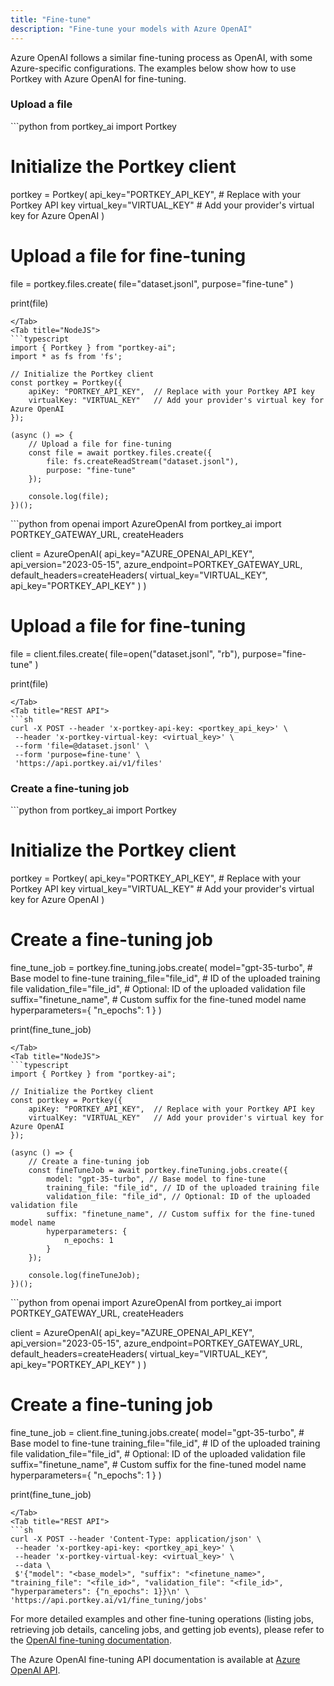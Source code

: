 ```yaml
---
title: "Fine-tune"
description: "Fine-tune your models with Azure OpenAI"
---
```


Azure OpenAI follows a similar fine-tuning process as OpenAI, with some Azure-specific configurations. The examples below show how to use Portkey with Azure OpenAI for fine-tuning.

### Upload a file

<Tabs>
<Tab title="Python">
```python
from portkey_ai import Portkey

# Initialize the Portkey client
portkey = Portkey(
    api_key="PORTKEY_API_KEY", # Replace with your Portkey API key
    virtual_key="VIRTUAL_KEY" # Add your provider's virtual key for Azure OpenAI
)

# Upload a file for fine-tuning
file = portkey.files.create(
    file="dataset.jsonl",
    purpose="fine-tune"
)

print(file)
```
</Tab>
<Tab title="NodeJS">
```typescript
import { Portkey } from "portkey-ai";
import * as fs from 'fs';

// Initialize the Portkey client
const portkey = Portkey({
    apiKey: "PORTKEY_API_KEY",  // Replace with your Portkey API key
    virtualKey: "VIRTUAL_KEY"   // Add your provider's virtual key for Azure OpenAI
});

(async () => {
    // Upload a file for fine-tuning
    const file = await portkey.files.create({
        file: fs.createReadStream("dataset.jsonl"),
        purpose: "fine-tune"
    });

    console.log(file);
})();
```
</Tab>
<Tab title="OpenAI Python">
```python
from openai import AzureOpenAI
from portkey_ai import PORTKEY_GATEWAY_URL, createHeaders

client = AzureOpenAI(
    api_key="AZURE_OPENAI_API_KEY",
    api_version="2023-05-15",
    azure_endpoint=PORTKEY_GATEWAY_URL,
    default_headers=createHeaders(
        virtual_key="VIRTUAL_KEY",
        api_key="PORTKEY_API_KEY"
    )
)

# Upload a file for fine-tuning
file = client.files.create(
    file=open("dataset.jsonl", "rb"),
    purpose="fine-tune"
)

print(file)
```
</Tab>
<Tab title="REST API">
```sh
curl -X POST --header 'x-portkey-api-key: <portkey_api_key>' \
 --header 'x-portkey-virtual-key: <virtual_key>' \
 --form 'file=@dataset.jsonl' \
 --form 'purpose=fine-tune' \
 'https://api.portkey.ai/v1/files'
```
</Tab>
</Tabs>

### Create a fine-tuning job

<Tabs>
<Tab title="Python">
```python
from portkey_ai import Portkey

# Initialize the Portkey client
portkey = Portkey(
    api_key="PORTKEY_API_KEY", # Replace with your Portkey API key
    virtual_key="VIRTUAL_KEY" # Add your provider's virtual key for Azure OpenAI
)

# Create a fine-tuning job
fine_tune_job = portkey.fine_tuning.jobs.create(
    model="gpt-35-turbo", # Base model to fine-tune
    training_file="file_id", # ID of the uploaded training file
    validation_file="file_id", # Optional: ID of the uploaded validation file
    suffix="finetune_name", # Custom suffix for the fine-tuned model name
    hyperparameters={
        "n_epochs": 1
    }
)

print(fine_tune_job)
```
</Tab>
<Tab title="NodeJS">
```typescript
import { Portkey } from "portkey-ai";

// Initialize the Portkey client
const portkey = Portkey({
    apiKey: "PORTKEY_API_KEY",  // Replace with your Portkey API key
    virtualKey: "VIRTUAL_KEY"   // Add your provider's virtual key for Azure OpenAI
});

(async () => {
    // Create a fine-tuning job
    const fineTuneJob = await portkey.fineTuning.jobs.create({
        model: "gpt-35-turbo", // Base model to fine-tune
        training_file: "file_id", // ID of the uploaded training file
        validation_file: "file_id", // Optional: ID of the uploaded validation file
        suffix: "finetune_name", // Custom suffix for the fine-tuned model name
        hyperparameters: {
            n_epochs: 1
        }
    });

    console.log(fineTuneJob);
})();
```
</Tab>
<Tab title="OpenAI Python">
```python
from openai import AzureOpenAI
from portkey_ai import PORTKEY_GATEWAY_URL, createHeaders

client = AzureOpenAI(
    api_key="AZURE_OPENAI_API_KEY",
    api_version="2023-05-15",
    azure_endpoint=PORTKEY_GATEWAY_URL,
    default_headers=createHeaders(
        virtual_key="VIRTUAL_KEY",
        api_key="PORTKEY_API_KEY"
    )
)

# Create a fine-tuning job
fine_tune_job = client.fine_tuning.jobs.create(
    model="gpt-35-turbo", # Base model to fine-tune
    training_file="file_id", # ID of the uploaded training file
    validation_file="file_id", # Optional: ID of the uploaded validation file
    suffix="finetune_name", # Custom suffix for the fine-tuned model name
    hyperparameters={
        "n_epochs": 1
    }
)

print(fine_tune_job)
```
</Tab>
<Tab title="REST API">
```sh
curl -X POST --header 'Content-Type: application/json' \
 --header 'x-portkey-api-key: <portkey_api_key>' \
 --header 'x-portkey-virtual-key: <virtual_key>' \
 --data \
 $'{"model": "<base_model>", "suffix": "<finetune_name>", "training_file": "<file_id>", "validation_file": "<file_id>", "hyperparameters": {"n_epochs": 1}}\n' \
'https://api.portkey.ai/v1/fine_tuning/jobs'
```
</Tab>
</Tabs>

For more detailed examples and other fine-tuning operations (listing jobs, retrieving job details, canceling jobs, and getting job events), please refer to the [OpenAI fine-tuning documentation](/integrations/llms/openai/fine-tuning).

The Azure OpenAI fine-tuning API documentation is available at [Azure OpenAI API](https://learn.microsoft.com/en-us/rest/api/azureopenai/fine-tuning/create?view=rest-azureopenai-2025-01-01-preview&tabs=HTTP).